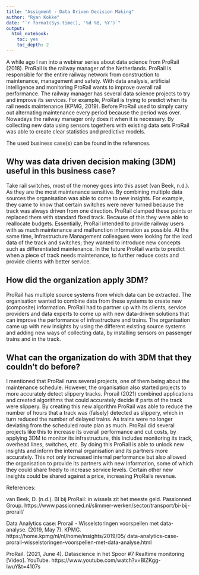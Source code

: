 ---
title: "Assigment - Data Driven Decision Making"
author: "Ryan Kokke"
date: "`r format(Sys.time(), '%d %B, %Y')`"
output:
  html_notebook:
    toc: yes
    toc_depth: 2
---

A while ago I ran into a webinar series about data science from ProRail (2018). ProRail is the railway manager of the Netherlands. ProRail is responsible for the entire railway network from construction to maintenance, management and safety. With data analysis, artificial intelligence and monitoring ProRail wants to improve overall rail performance. The railway manager has several data science projects to try and improve its services. For example, ProRail is trying to predict when its rail needs maintenance (KPMG, 2019). Before ProRail used to simply carry out alternating maintenance every period because the period was over. Nowadays the railway manager only does it when it is necessary. By collecting new data using sensors togethers with existing data sets ProRail was able to create clear statistics and predictive models.

The used business case(s) can be found in the references.

## Why was data driven decision making (3DM) useful in this business case?

Take rail switches, most of the money goes into this asset (van Beek, n.d.). As they are the most maintenance sensitive. By combining multiple data sources the organisation was able to come to new insights. For example, they came to know that certain switches were never turned because the track was always driven from one direction. ProRail clamped these points or replaced them with standard fixed track. Because of this they were able to reallocate budgets. Essentially, ProRail intended to provide railway users with as much maintenance and malfunction information as possible. At the same time, Infrastructure Management colleagues were looking for the load data of the track and switches; they wanted to introduce new concepts such as differentiated maintenance. In the future ProRail wants to predict when a piece of track needs maintenance, to further reduce costs and provide clients with better service.


## How did the organization apply 3DM?

ProRail has multiple source systems from which data can be extracted. The organisation wanted to combine data from these systems to create new (composite) information. ProRail had to partner up with its clients, service providers and data experts to come up with new data-driven solutions that can improve the performance of infrastructure and trains. The organisation came up with new insights by using the different existing source systems and adding new ways of collecting data, by installing sensors on passenger trains and in the track. 

## What can the organization do with 3DM that they couldn’t do before?

I mentioned that ProRail runs several projects, one of them being about the maintenance schedule. However, the organisation also started projects to more accurately detect slippery tracks. Prorail (2021) combined applications and created algorithms that could accurately decide if parts of the track were slippery. By creating this new algorithm ProRail was able to reduce the number of hours that a track was (falsely) detected as slippery, which in turn reduced the number of delayed trains. As trains were no longer deviating from the scheduled route plan as much. ProRail did several projects like this to increase its overall performance and cut costs, by applying 3DM to monitor its infrastructure, this includes monitoring its track, overhead lines, switches, etc. By doing this ProRail is able to unlock new insights and inform the internal organisation and its partners more accurately. This not only increased internal performance but also allowed the organisation to provide its partners with new information, some of which they could share freely to increase service levels. Certain other new insights could be shared against a price, increasing ProRails revenue.

References:

van Beek, D. (n.d.). BI bij ProRail: in wissels zit het meeste geld. Passionned Group. https://www.passionned.nl/slimmer-werken/sector/transport/bi-bij-prorail/ 

Data Analytics case: Prorail - Wisselstoringen voorspellen met data-analyse. (2019, May 7). KPMG. https://home.kpmg/nl/nl/home/insights/2019/05/ data-analytics-case-prorail-wisselstoringen-voorspellen-met-data-analyse.html 

ProRail. (2021, June 4). Datascience in het Spoor #7 Realtime monitoring [Video]. YouTube. https://www.youtube.com/watch?v=BlZKgg-IwuY&t=4107s  